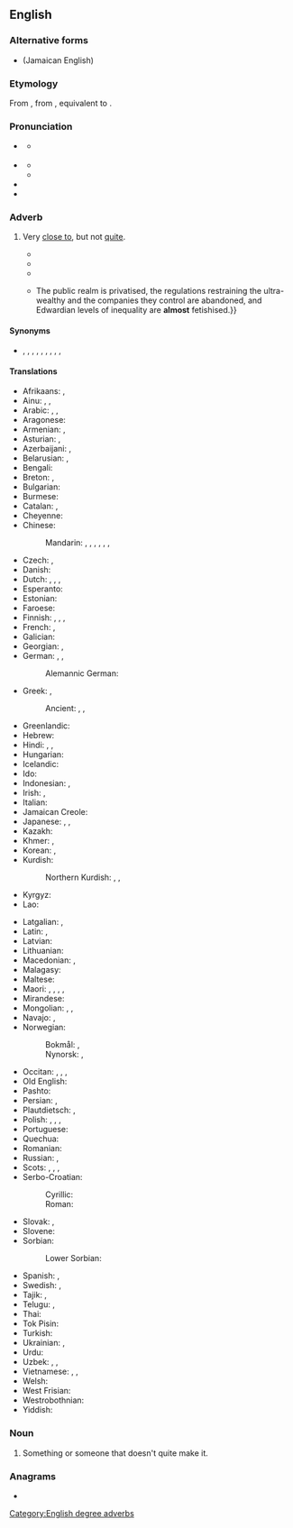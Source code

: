 {{also|álmost|Álmost}}
==English==
{{slim-wikipedia|dab=almost (disambiguation)|almost}}

===Alternative forms===
* {{l|en|aulmos}} (Jamaican English)

===Etymology===
From {{inh|en|enm}}, from {{inh|en|ang|eallmǣst||sc=Latinx|nearly all, almost, for the most part}}, equivalent to {{prefix|en|al|t1=all|most}}.

===Pronunciation===
* {{a|UK}} {{IPA|en|/ˈɔːl.məʊst/|qual2=emphatic, utterance-final|/ɔːl.ˈməʊst/}}
** {{q|colloquial|unaccented}} {{IPA|en|/ˈɔː(l)məs/}}
* {{a|US}} {{IPA|en|/ˈɔl.moʊst/|/ˈɑl.moʊst/|/ˈoʊ.moʊst/}}
** {{audio|en|en-us-inlandnorth-almost.ogg|Audio (US-Inland North)}}
** {{audio|en|en-us-almost.ogg|Audio (US)}}
* {{hyphenation|en|al|most}}
* {{rhymes|en|əʊst}}

===Adverb===
{{en-adv|-}}

# Very [[close to]], but not [[quite]].
#: {{ux|en|'''Almost''' all people went there.|q=not all but very close to it}}
#: {{ux|en|We '''almost''' missed the train.|q=not missed but very close to it}}
#* {{quote-book|en|year=1898|author={{w|Winston Churchill (novelist)|Winston Churchill}}
|title={{w|The Celebrity}}|chapter=5
|passage=Although the Celebrity was '''almost''' impervious to sarcasm, he was now beginning to exhibit visible signs of uneasiness, the consciousness dawning upon him that his eccentricity was not receiving the ovation it merited.}}
#* {{quote-book|en|year=1918|author={{w|W. B. Maxwell}}|chapter=17
|title=[http://openlibrary.org/works/OL1097634W The Mirror and the Lamp]
|passage=This time was most dreadful for Lilian. Thrown on her own resources and '''almost''' penniless, she maintained herself and paid the rent of a wretched room near the hospital by working as a charwoman, sempstress, anything. In a moment she had dropped to the level of a casual labourer.}}
#* {{quote-book|en|year=1963|author={{w|Margery Allingham}}|title={{w|The China Governess}}
|chapter=9|url=http://openlibrary.org/works/OL2004261W
|passage=Eustace gaped at him in amazement. When his urbanity dropped away from him, as now, he had an innocence of expression which was '''almost''' infantile. It was as if the world had never touched him at all.}}
#* {{quote-journal|en|date=2013-05-17|author=George Monbiot|authorlink=George Monbiot
|title=Money just makes the rich suffer
|volume=188|issue=23|page=19|magazine={{w|The Guardian Weekly}}
|url=http://www.guardian.co.uk/commentisfree/2013/may/06/politics-envy-keenest-rich
|passage=In order to grant the rich these pleasures, the social contract is reconfigured. {{...}} The public realm is privatised, the regulations restraining the ultra-wealthy and the companies they control are abandoned, and Edwardian levels of inequality are '''almost''' fetishised.}}

====Synonyms====
* {{sense|very close to, but not quite}} {{l|en|nearly}}, {{l|en|nigh}}, {{l|en|well-nigh}}, {{l|en|near}}, {{l|en|close to}}, {{l|en|next to}}, {{l|en|practically}}, {{l|en|virtually}}, {{l|en|not yet}}, {{l|en|not}}

====Translations====
{{trans-top|very close to}}
* Afrikaans: {{t+|af|amper}}, {{t+|af|byna}}
* Ainu: {{t|ain|ナアニ|tr=naani}}, {{t|ain|ナアニフンコ|tr=naanihunko}}, {{t|ain|ナアニポ|tr=naanipo}}
* Arabic: {{t|ar|تَقْرِيبًا}}, {{t|ar|عَلَى وَشْك}}, {{t|ar|كَادَ}} {{qualifier|verb, "to almost do something"}}
* Aragonese: {{t|an|quasi}}
* Armenian: {{t+|hy|համարյա}}, {{t+|hy|գրեթե}}
* Asturian: {{t|ast|cuasi}}, {{t|ast|casi}}
* Azerbaijani: {{t|az|az qala}}, {{t|az|az qaldı}}
* Belarusian: {{t|be|ама́ль}}, {{t|be|няма́ль}}
* Bengali: {{t|bn|প্রায়|sc=Beng}}
* Breton: {{t+|br|hogos}}, {{t+|br|hogozik}}
* Bulgarian: {{t+|bg|почти́}}
* Burmese: {{t+|my|လုနီးပါး|sc=Mymr}}
* Catalan: {{t+|ca|gairebé}}, {{t+|ca|quasi}}
* Cheyenne: {{t|chy|tó'ease-}}
* Chinese:
*: Mandarin: {{t+|cmn|幾乎|sc=Hani}}, {{t+|cmn|几乎|tr=jīhū|sc=Hani}}, {{t+|cmn|差點|sc=Hani}}, {{t+|cmn|差点|tr=chàdiǎn|sc=Hani}}, {{t+|cmn|差一點|sc=Hani}}, {{t+|cmn|差一点|tr=chāyīdiǎn|sc=Hani}}, {{t+|cmn|差不多|tr=chàbuduō|sc=Hani}}
* Czech: {{t+|cs|skoro}}, {{t+|cs|téměř}}
* Danish: {{t+|da|næsten}}
* Dutch: {{t+|nl|bijna}}, {{t+|nl|nagenoeg}}, {{t+|nl|vrijwel}}, {{t|nl|zo goed als}}
* Esperanto: {{t+|eo|preskaŭ}}
* Estonian: {{t+|et|peaaegu}}
* Faroese: {{t|fo|næstan}}
* Finnish: {{t+|fi|melkein}}, {{t+|fi|lähes}}, {{t+|fi|miltei}}, {{t+|fi|liki}}
* French: {{t+|fr|presque}}, {{t+|fr|quasiment}}
* Galician: {{t+|gl|case}}
* Georgian: {{t|ka|თითქმის}}, {{t|ka|ლამის}}
* German: {{t+|de|fast}}, {{t+|de|beinahe}}, {{t+|de|so gut wie}}
*: Alemannic German: {{t|gsw|schier}}
* Greek: {{t+|el|σχεδόν}}, {{t+|el|παραλίγο}}
*: Ancient: {{t|grc|σχεδόν}}, {{t|grc|ὀλίγου δεῖν}}, {{t|grc|ὀλίγου}}
* Greenlandic: {{t|kl|-ngajak}}
* Hebrew: {{t+|he|כִּמְעַט|tr=kim'át|sc=Hebr}}
* Hindi: {{t+|hi|लगभग|sc=Deva}}, {{t|hi|तक़रीबन}}, {{t+|hi|प्राय}}
* Hungarian: {{t+|hu|majdnem}}
* Icelandic: {{t|is|nærri}}
* Ido: {{t+|io|preske}}
* Indonesian: {{t+|id|hampir}}, {{t+|id|nyaris}}
* Irish: {{t|ga|beagnach}}, {{t|ga|dóbair}}
* Italian: {{t+|it|quasi}}
* Jamaican Creole: {{t|jam|aalmos}}
* Japanese: {{t+|ja|ほとんど|tr=hotondo}}, {{t|ja|ほぼ|tr=hobo}}, {{t+|ja|大方|tr=おおかた, ōkata}}
* Kazakh: {{t+|kk|дерлік}}
* Khmer: {{t+|km|ជិត|tr=cɨt|sc=Khmr}}, {{t|km|ស្ទើរតែ|tr=stǝǝ tae|sc=Khmr}}
* Korean: {{t+|ko|거의}}, {{t+|ko|뻔하다}} {{qualifier|adjective, used after verbs}}
* Kurdish:
*: Northern Kurdish: {{t+|kmr|teqrîben}}, {{t+|kmr|nêzîkî}}, {{t+|kmr|hema-hema}}
* Kyrgyz: {{t+|ky|дээрлик}}
* Lao: {{t+|lo|ເກືອບ}}
{{trans-mid}}
* Latgalian: {{t|ltg|kuoni}}, {{t|ltg|gondreiž}}
* Latin: {{t|la|paene}}, {{t+|la|ferē}}
* Latvian: {{t|lv|gandrīz}}
* Lithuanian: {{t+|lt|beveik}}
* Macedonian: {{t|mk|речиси}}, {{t|mk|скоро}}
* Malagasy: {{t+|mg|saiky}}
* Maltese: {{t|mt|kważi}}
* Maori: {{t|mi|pitoiti}}, {{t|mi|pitopitoiti}}, {{t|mi|tata}}, {{t|mi|kainamu}}, {{t|mi|tōtahi}}
* Mirandese: {{t|mwl|quaije}}
* Mongolian: {{t+|mn|бараг|sc=Cyrl}}, {{t+|mn|мөлтөс|sc=Cyrl}}, {{t+|mn|шахам|sc=Cyrl}}
* Navajo: {{t|nv|kʼasdą́ą́ʼ}}, {{t|nv|kʼadę́ę}}
* Norwegian:
*: Bokmål: {{t+|nb|nesten}}, {{t|nb|bortimot}}
*: Nynorsk: {{t|nn|nesten}}, {{t|nn|bortimot}}
* Occitan: {{t+|oc|gaireben}}, {{t|oc|quasi}}, {{t|oc|quasiben}}, {{t|oc|quasiment}}
* Old English: {{t|ang|fornēah}}
* Pashto: {{t|ps|تقریبا|tr=taqríban}}
* Persian: {{t|fa|تقریباً|tr=taqriban|sc=fa-Arab}}, {{t+|fa|قریب|tr=qarib}}
* Plautdietsch: {{t|pdt|knaup}}, {{t|pdt|afens}}
* Polish: {{t+|pl|prawie}}, {{t+|pl|niemalże}}, {{t+|pl|niemal}}, {{t+|pl|omal}}
* Portuguese: {{t+|pt|quase}}
* Quechua: {{t|qu|yaqa}}
* Romanian: {{t+|ro|aproape}}
* Russian: {{t+|ru|почти́}}, {{t+|ru|почти́ что}}
* Scots: {{t|sco|awmaist}}, {{t|sco|amaist}}, {{t|sco|maistly}}, {{t|sco|maistlins}}
* Serbo-Croatian:
*: Cyrillic: {{t|sh|скоро}}
*: Roman: {{t+|sh|skoro}}
* Slovak: {{t|sk|skoro}}, {{t+|sk|takmer}}
* Slovene: {{t+|sl|skôraj}}
* Sorbian:
*: Lower Sorbian: {{t|dsb|skóro}}
* Spanish: {{t+|es|casi}}, {{t|es|por poco}}
* Swedish: {{t+|sv|nästan}}, {{t+|sv|närapå}}
* Tajik: {{t|tg|тақрибан}}, {{t+|tg|қариб}}
* Telugu: {{t+|te|దాదాపు}}, {{t+|te|దరిదాపు}}
* Thai: {{t+|th|เกือบ}}
* Tok Pisin: {{t|tpi|klosap}}
* Turkish: {{t+|tr|neredeyse}}
* Ukrainian: {{t+|uk|ма́йже}}, {{t+|uk|сливе́}}
* Urdu: {{t|ur|تقریباً|tr=taqrīban}}
* Uzbek: {{t+|uz|deyarli}}, {{t+|uz|qariyb}}, {{t+|uz|taqriban}}
* Vietnamese: {{t+|vi|gần}}, {{t|vi|gần như}}, {{t|vi|hầu như}}
* Welsh: {{t+|cy|bron}}
* West Frisian: {{t|fy|hast}}
* Westrobothnian: {{t|gmq-bot|fögänä}}
* Yiddish: {{t|yi|כּמעט|tr=kimat}}
{{trans-bottom}}

===Noun===
{{en-noun}}

# {{lb|en|informal}} Something or someone that doesn't quite make it.
#: {{ux|en|In all the submissions, they found four papers that were clearly worth publishing and another dozen '''almosts'''.}}

===Anagrams===
* {{anagrams|en|a=almost|Altoms|smalto|stomal}}

[[Category:English degree adverbs]]